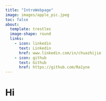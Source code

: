 ```yaml
---
title: "IntroWebpage"
image: images/apple_pic.jpeg
toc: false
about: 
  template: trestles
  image-shape: round
  links: 
    - icon: linkedin
      text: Linkedin
      href: www.linkedin.com/in/chuazhijie
    - icon: github
      text: Github
      href: https://github.com/Ra1yne 
---
```


# Hi


